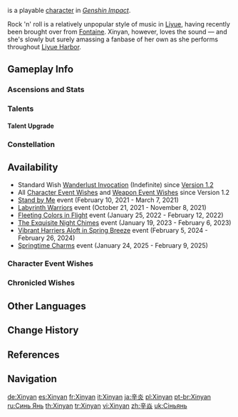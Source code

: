 {{CharacterTabs}}
{{About|the playable character|the [[Genius Invokation TCG]] Character Card|Xinyan (Character Card)}}
{{Character Infobox
|image            = <gallery>
Xinyan Card.png|Card
Character Xinyan Full Wish.png|Wish
Character Xinyan Game.png|In-Game
</gallery>

<!--Playable Character Information-->
|type             = Playable
|quality           = 4
|weapon           = Claymore
|element          = Pyro

<!--Character Information-->
|name             = Xinyan
|birthday         = October 16th
|region           = Liyue
|constellation    = Fila Ignium
|affiliation      = "The Red Strings"
|dish             = Rockin' Riffin' Chicken!
|namecard         = Xinyan: Song's End
|father           = Xinyan's Father
|mother           = Xinyan's Mother
|obtain           = [[Wishes]]
|releaseDate      = 2020-12-01

<!--Titles-->
|title            = Blazing Riff
|title2           = Liyue's sole rock 'n' roll musician

<!--Voice Actors-->
|voiceEN          = [[imdb:nm3338130|Laura Stahl]]<ref name="Xinyan EN/JP-VA">Twitter: [https://twitter.com/GenshinImpact/status/1332202495209299969 EN & JP VA Announcement]</ref>
|voiceCN          = [https://zh.moegirl.org.cn/王雅欣 Wang Yaxin ({{Lang|mini=1|zh=王雅欣}})]<ref>Weibo: [https://weibo.com/6593199887/JvP3ab7gE {{Zh|全新角色演示-「辛焱：非常摇滚的选择」}}]</ref>
|voiceJP          = {{w|Chiaki Takahashi (actress)|Takahashi Chiaki ({{Lang|mini=1|ja=たかはし智秋}})}}<ref name="Xinyan EN/JP-VA" />
|voiceKR          = {{w|ko:김채하|Kim Chae-ha ({{Lang|mini=1|ko=김채하}})}}<ref>Twitter: [https://twitter.com/genshinimpactkr/status/1332196442971246592 KR VA Announcement]</ref>
}}
{{Lang|'''Xinyan'''|zh=辛焱|zh_rm=Xīnyàn}} is a playable {{Pyro}} [[character]] in ''[[Genshin Impact]]''.

Rock 'n' roll is a relatively unpopular style of music in [[Liyue]], having recently been brought over from [[Fontaine]]. Xinyan, however, loves the sound &mdash; and she's slowly but surely amassing a fanbase of her own as she performs throughout [[Liyue Harbor]].

==Gameplay Info==
===Ascensions and Stats===
{{Character Ascensions and Stats}}

===Talents===
{{Talent Table}}

====Talent Upgrade====
{{Talent Upgrade}}

===Constellation===
{{Constellation Table}}

==Availability==
* Standard Wish [[Wanderlust Invocation]] (Indefinite) since [[Version 1.2]]
* All [[Character Event Wishes]] and [[Weapon Event Wishes]] since Version 1.2
* [[Stand by Me]] event (February 10, 2021 - March 7, 2021)
* [[Labyrinth Warriors]] event (October 21, 2021 - November 8, 2021)
* [[Fleeting Colors in Flight]] event (January 25, 2022 - February 12, 2022)
* [[The Exquisite Night Chimes]] event (January 19, 2023 - February 6, 2023)
* [[Vibrant Harriers Aloft in Spring Breeze]] event (February 5, 2024 - February 26, 2024)
* [[Springtime Charms]] event (January 24, 2025 - February 9, 2025)

===Character Event Wishes===
{{Featured}}
===Chronicled Wishes===
{{Featured|chronicled=1}}

==Other Languages==
{{Other Languages
|default_hidden = 1
|en      = Xinyan
|zhs     = 辛焱
|zhs_rm  = Xīnyàn
|zht     = 辛焱
|zht_rm  = Xīnyàn
|ja      = 辛炎
|ja_rm   = Shin'en
|ko      = {{tt|신염|辛焱/辛炎}}
|es      = Xinyan
|fr      = Xinyan
|ru      = Синь Янь
|th      = Xinyan
|vi      = Xinyan
|de      = Xinyan
|id      = Xinyan
|pt      = Xinyan
|tr      = Xinyan
|it      = Xinyan
}}

==Change History==
{{Change History|1.1|introduced=1.0}}

==References==
{{Reflist}}

==Navigation==
{{Character Navbox}}

[[de:Xinyan]]
[[es:Xinyan]]
[[fr:Xinyan]]
[[it:Xinyan]]
[[ja:辛炎]]
[[pl:Xinyan]]
[[pt-br:Xinyan]]
[[ru:Синь Янь]]
[[th:Xinyan]]
[[tr:Xinyan]]
[[vi:Xinyan]]
[[zh:辛焱]]
[[uk:Сіньянь]]